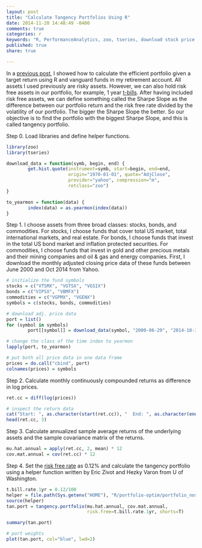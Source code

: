 ```yaml
---
layout: post
title: "Calculate Tangency Portfolios Using R"
date: 2014-11-20 14:48:49 -0400
comments: true
categories: r
keywords: "R, PerformanceAnalytics, zoo, tseries, download stock price data using R, analyze stock price data using R, tangency portfolios, portfolio optimization using R"
published: true
share: true

---
```


In a [previous post](http://gmlang.com/r/calculate-efficient-portfolios-using-r/), I showed how to calculate the efficient portfolio given a target return using R and vanguard funds in my retirement account. All assets I used previously are risky assets. However, we can also hold risk free assets in our portfolio, for example, 1 year [t-bills](http://www.treasury.gov/resource-center/data-chart-center/interest-rates/Pages/TextView.aspx?data=yield). After having included risk free assets, we can define something called the Sharpe Slope as the difference between our portfolio return and the risk free rate divided by the volatility of our portfolio. The bigger the Sharpe Slope the better. So our objective is to find the portfolio with the biggest Sharpe Slope, and this is called tangency portfolio. 

Step 0. Load libraries and define helper functions.
```r
library(zoo)
library(tseries)

download_data = function(symb, begin, end) {
        get.hist.quote(instrument=symb, start=begin, end=end, 
                       origin="1970-01-01", quote="AdjClose", 
                       provider="yahoo", compression="m", 
                       retclass="zoo")
}

to_yearmon = function(data) {
        index(data) = as.yearmon(index(data))
}
```

Step 1. I choose assets from three broad classes: stocks, bonds, and commodities. For stocks, I choose funds that cover total US market, total international markets, and real estate. For bonds, I choose funds that invest in the total US bond market and inflation protected securities. For commodities, I choose funds that invest in gold and other precious metals and their mining companies and oil & gas and energy companies. First, I download the monthly adjusted closing price data of these funds between June 2000 and Oct 2014 from Yahoo.
```r
# initialize the fund symbols 
stocks = c("VTSMX", "VGTSX", "VGSIX")
bonds = c("VIPSX", "VBMFX")
commodities = c("VGPMX", "VGENX")
symbols = c(stocks, bonds, commodities)

# download adj. price data
port = list()
for (symbol in symbols)
        port[[symbol]] = download_data(symbol, "2000-06-29", "2014-10-31")

# change the class of the time index to yearmon
lapply(port, to_yearmon)

# put both all price data in one data frame
prices = do.call("cbind", port)
colnames(prices) = symbols
```

Step 2. Calculate monthly continuously compounded returns as difference in log prices.
```r
ret.cc = diff(log(prices))

# inspect the return data
cat("Start: ", as.character(start(ret.cc)), "  End: ", as.character(end(ret.cc)))
head(ret.cc, 3)
```

Step 3. Calculate annualized sample average returns of the underlying assets and the sample covariance matrix of the returns.
```r
mu.hat.annual = apply(ret.cc, 2, mean) * 12   
cov.mat.annual = cov(ret.cc) * 12 
```

Step 4. Set the [risk free rate](http://www.treasury.gov/resource-center/data-chart-center/interest-rates/Pages/TextView.aspx?data=yield) as 0.12% and calculate the tangency portfolio using a helper function written by Eric Zivot and Hezky Varon from U of Washington.
```r
t.bill.rate.1yr = 0.12/100
helper = file.path(Sys.getenv("HOME"), "R/portfolio-optim/portfolio_noshorts.r")
source(helper)
tan.port = tangency.portfolio(mu.hat.annual, cov.mat.annual, 
                              risk.free=t.bill.rate.1yr, shorts=T)

summary(tan.port)

# port weights
plot(tan.port, col="blue", lwd=2)
```